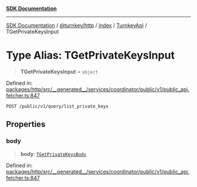 [**SDK Documentation**](../../../../../../README.mdx)

***

[SDK Documentation](../../../../../../packages.mdx) / [@turnkey/http](../../../../README.mdx) / [index](../../../README.mdx) / [TurnkeyApi](../README.mdx) / TGetPrivateKeysInput

# Type Alias: TGetPrivateKeysInput

> **TGetPrivateKeysInput** = `object`

Defined in: [packages/http/src/\_\_generated\_\_/services/coordinator/public/v1/public\_api.fetcher.ts:847](https://github.com/tkhq/sdk/blob/fd49bfe86475c8603b3eb385aa101efa36fa32fc/packages/http/src/__generated__/services/coordinator/public/v1/public_api.fetcher.ts#L847)

`POST /public/v1/query/list_private_keys`

## Properties

### body

> **body**: [`TGetPrivateKeysBody`](TGetPrivateKeysBody.mdx)

Defined in: [packages/http/src/\_\_generated\_\_/services/coordinator/public/v1/public\_api.fetcher.ts:847](https://github.com/tkhq/sdk/blob/fd49bfe86475c8603b3eb385aa101efa36fa32fc/packages/http/src/__generated__/services/coordinator/public/v1/public_api.fetcher.ts#L847)
